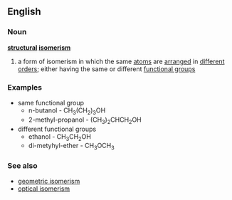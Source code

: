 ==English==
===Noun===
{{wikipedia}}
'''[[structural]] [[isomerism]]'''
#{{chemistry}} a form of isomerism in which the same [[atom]]s are [[arranged]] in [[different]] [[order]]s; either having the same or different [[functional group]]s
===Examples===
* same functional group
** n-butanol - CH<sub>3</sub>(CH<sub>2</sub>)<sub>3</sub>OH
** 2-methyl-propanol - (CH<sub>3</sub>)<sub>2</sub>CHCH<sub>2</sub>OH
* different functional groups
** ethanol - CH<sub>3</sub>CH<sub>2</sub>OH
** di-metyhyl-ether - CH<sub>3</sub>OCH<sub>3</sub>
===See also===
*[[geometric isomerism]]
*[[optical isomerism]]